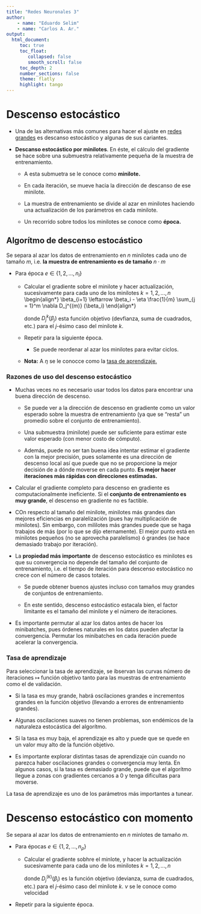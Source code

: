 ```yaml
---
title: "Redes Neuronales 3"
author: 
    - name: "Eduardo Selim"
    - name: "Carlos A. Ar."
output: 
  html_document:
     toc: true
     toc_float:
        collapsed: false
        smooth_scroll: false
     toc_depth: 2
     number_sections: false
     theme: flatly
     highlight: tango
---
```


# Descenso estocástico

-   Una de las alternativas más comunes para hacer el ajuste en [redes grandes]{.ul} es descanso estocástico y algunas de sus cariantes.

-   **Descanso estocástico por minilotes**. En éste, el cálculo del gradiente se hace sobre una submuestra relativamente pequeña de la muestra de entrenamiento.

    -   A esta submuetra se le conoce como **minilote.**

    -   En cada iteración, se mueve hacia la dirección de descanso de ese minilote.

    -   La muestra de entrenamiento se divide al azar en minilotes haciendo una actualización de los parámetros en cada minilote.

    -   Un recorrido sobre todos los minilotes se conoce como **época.**

## Algorítmo de descenso estocástico

Se separa al azar los datos de entrenamiento en $n$ minilotes cada uno de tamaño $m$, i.e. **la muestra de entrenamiento es de tamaño** $n\cdot m$

-   Para época $e \in \{1,2,...,n_l\}$

    -   Calcular el gradiente sobre el minilote y hacer actualización, sucesivamente para cada uno de los minilotes $k = 1,2,...,n$ \begin{align*}
        \\beta\_{i+1} \\leftarrow \\beta_i - \\eta \\frac{1}{m} \\sum\_{j = 1}\^m \\nabla D_j\^{(m)} (\\beta_i)
        \\end{align\*}

        donde $D_j^{k}(\beta_j)$ esta función objetivo (devfianza, suma de cuadrados, etc.) para el $j$-ésimo caso del minilote $k$.

    -   Repetir para la siguiente época.

        -   Se puede reordenar al azar los minilotes para evitar ciclos.

    -   **Nota:** A $\eta$ se le conocce como la [tasa de aprendizaje.]{.ul}

### Razones de uso del descenso estocástico

-   Muchas veces no es necesario usar todos los datos para encontrar una buena dirección de descenso.

    -   Se puede ver a la dirección de descenso en gradiente como un valor esperado sobre la muestra de entrenamiento (ya que se "resta" un promedio sobre el conjunto de entrenamiento).

    -   Una submuestra (minilote) puede ser suficiente para estimar este valor esperado (con menor costo de cómputo).

    -   Además, puede no ser tan buena idea intentar estimar el gradiente con la mejor precisión, pues solamente es una dirección de descenso local así que puede que no se proporcione la mejor decisión de a dónde moverse en cada punto. **Es mejor hacer iteraciones más rápidas con direcciones estimadas.**

-   Calcular el gradiente completo para descenso en gradiente es computacionalmente ineficiente. Si el **conjunto de entrenamiento es muy grande**, el descenso en gradiente no es factible.

-   COn respecto al tamaño del minilote, minilotes más grandes dan mejores eficiencias en paralelización (pues hay multiplicación de minilotes). Sin embargo, con mililotes más grandes puede que se haga trabajos de más (por lo que se dijo eternamente). El mejor punto está en minilotes pequeños (no se aprovecha paralelismo) ó grandes (se hace demasiado trabajo por iteración).

-   La **propiedad más importante** de descenso estocástico es minilotes es que su convergencia no depende del tamaño del conjunto de entrenamiento, i.e. el tiempo de iteración para descenso estocástico no crece con el número de casos totales.

    -   Se puede obtener buenos ajustes incluso con tamaños muy grandes de conjuntos de entrenamiento.

    -   En este sentido, descenso estocástico estacala bien, el factor limitante es el tamaño del minilote y el número de iteraciones.

-   Es importante permutar al azar los datos antes de hacer los minibatches, pues órdenes naturales en los datos pueden afectar la convergencia. Permutar los minibatches en cada iteración puede acelerar la convergencia.

### Tasa de aprendizaje

Para seleccionar la tasa de aprendizaje, se ibservan las curvas número de iteraciones $\mapsto$ función objetivo tanto para las muestras de entrenamiento como el de validación.

-   Si la tasa es muy grande, habrá oscilaciones grandes e incrementos grandes en la función objetivo (llevando a errores de entrenamiento grandes).

-   Algunas oscilaciones suaves no tienen problemas, son endémicos de la naturaleza estocástica del algorítmo.

-   Si la tasa es muy baja, el aprendizaje es alto y puede que se quede en un valor muy alto de la función objetivo.

-   Es importante explorar distintas tasas de aprendizaje cún cuando no parezca haber oscilaciones grandes o convergencia muy lenta. En algunos casos, si la tasa es demasiado grande, puede que el algorítmo llegue a zonas con gradientes cercanos a 0 y tenga dificultas para moverse.

La tasa de aprendizaje es uno de los parámetros más importantes a tunear.

# Descenso estocástico con momento

Se separa al azar los datos de entrenamiento en $n$ minlotes de tamaño $m$.

-   Para épocas $e \in \{ 1, 2, ..., n_{\rho}\}$

    -   Calcular el gradiente sobhre el minlote, y hacer la actualización sucesivamente para cada uno de los minilotes $k = 1,2,...,n$

        ```{=tex}
        \begin{align*}
        \beta_{i+1} & \leftarrow \beta_i+ \nu \\
        \nu &\leftarrow \alpha \nu -\eta \frac{1}{m} \sum_{j=1}^m\bar{\nu}D_j^{(k)}(\beta_i)
        \end{align*}
        ```
        donde $D_j^{(k)}(\beta_i)$ es la función objetivo (devianza, suma de cuadrados, etc.) para el $j$-ésimo caso del minilote $k$. $\nu$ se le conoce como velocidad

-   Repetir para la siguiente época.

